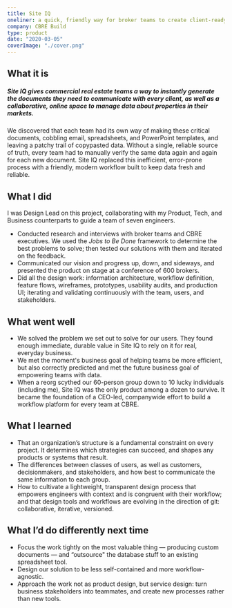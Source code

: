 ```yaml
---
title: Site IQ
oneliner: a quick, friendly way for broker teams to create client-ready reports
company: CBRE Build
type: product
date: "2020-03-05"
coverImage: "./cover.png"
---
```


## What it is
##### Site IQ gives commercial real estate teams a way to instantly generate the documents they need to communicate with every client, as well as a collaborative, online space to manage data about properties in their markets.

We discovered that each team had its own way of making these critical documents, cobbling email, spreadsheets, and PowerPoint templates, and leaving a patchy trail of copypasted data. Without a single, reliable source of truth, every team had to manually verify the same data again and again for each new document. Site IQ replaced this inefficient, error-prone process with a friendly, modern workflow built to keep data fresh and reliable.

## What I did
I was Design Lead on this project, collaborating with my Product, Tech, and Business counterparts to guide a team of seven engineers.
- Conducted research and interviews with broker teams and CBRE executives. We used the _Jobs to Be Done_ framework to determine the best problems to solve; then tested our solutions with them and iterated on the feedback.
- Communicated our vision and progress up, down, and sideways, and presented the product on stage at a conference of 600 brokers.
- Did all the design work: information architecture, workflow definition, feature flows, wireframes, prototypes, usability audits, and production UI; iterating and validating continuously with the team, users, and stakeholders.

## What went well
- We solved the problem we set out to solve for our users. They found enough immediate, durable value in Site IQ to rely on it for real, everyday business.
- We met the moment's business goal of helping teams be more efficient, but also correctly predicted and met the future business goal of empowering teams with data.
- When a reorg scythed our 60-person group down to 10 lucky individuals (including me), Site IQ was the only product among a dozen to survive. It became the foundation of a CEO-led, companywide effort to build a workflow platform for every team at CBRE.

## What I learned
- That an organization’s structure is a fundamental constraint on every project. It determines which strategies can succeed, and shapes any products or systems that result.
- The differences between classes of users, as well as customers, decisionmakers, and stakeholders, and how best to communicate the same information to each group.
- How to cultivate a lightweight, transparent design process that empowers engineers with context and is congruent with their workflow; and that design tools and workflows are evolving in the direction of git: collaborative, iterative, versioned.

## What I’d do differently next time
- Focus the work tightly on the most valuable thing — producing custom documents — and “outsource" the database stuff to an existing spreadsheet tool.
- Design our solution to be less self-contained and more workflow-agnostic.
- Approach the work not as product design, but service design: turn business stakeholders into teammates, and create new processes rather than new tools.
